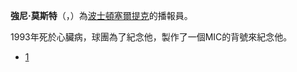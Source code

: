 {{noteTA
|G1=NBA}}
'''強尼·莫斯特'''（{{lang-en|'''Johnny Most'''}}，{{bd|1923年|6月15日|1993年|1月3日|}}）為[[波士頓塞爾提克|波士頓塞爾提克]]的播報員。

1993年死於心臟病，球團為了紀念他，製作了一個MIC的背號來紀念他。

*[http://en.wikipedia.org/wiki/Johnny_Most] {{Wayback|url=http://en.wikipedia.org/wiki/Johnny_Most |date=20120224035242 }}